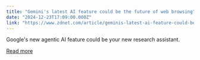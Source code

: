 ```yaml
---
title: "Gemini's latest AI feature could be the future of web browsing"
date: "2024-12-23T17:09:00.000Z"
link: "https://www.zdnet.com/article/geminis-latest-ai-feature-could-be-the-future-of-web-browsing/"
---
```


Google's new agentic AI feature could be your new research assistant.

[Read more](https://www.zdnet.com/article/geminis-latest-ai-feature-could-be-the-future-of-web-browsing/)
